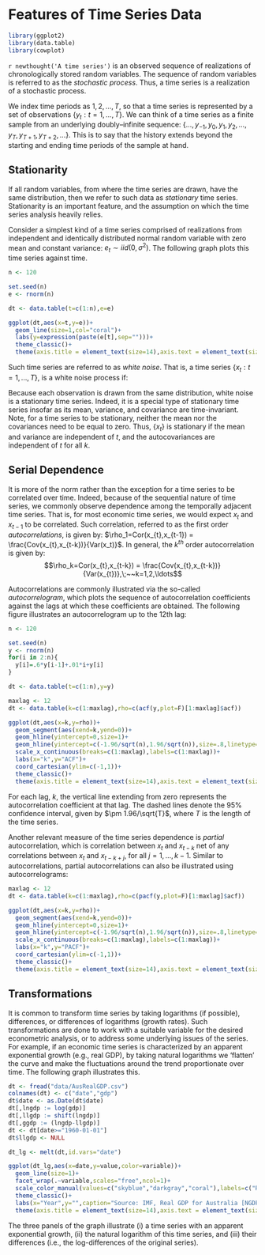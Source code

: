 # Features of Time Series Data

```r
library(ggplot2)
library(data.table)
library(cowplot)
```

`r newthought('A time series')` is an observed sequence of realizations of chronologically stored random variables. The sequence of random variables is referred to as the *stochastic process*. Thus, a time series is a realization of a stochastic process. 

We index time periods as $1,2,\ldots,T$, so that a time series is represented by a set of observations $\{y_t:t=1,\ldots,T\}$. We can think of a time series as a finite sample from an underlying doubly--infinite sequence: $\{\ldots,y_{-1},y_{0},y_1,y_2,\ldots,y_T,y_{T+1},y_{T+2},\ldots\}$. This is to say that the history extends beyond the starting and ending time periods of the sample at hand.

## Stationarity

If all random variables, from where the time series are drawn, have the same distribution, then we refer to such data as *stationary* time series. Stationarity is an important feature, and the assumption on which the time series analysis heavily relies. 

Consider a simplest kind of a time series comprised of realizations from independent and identically distributed normal random variable with zero mean and constant variance: $e_t \sim iid\left(0,\sigma^2\right)$. The following graph plots this time series against time.

```r
n <- 120

set.seed(n)
e <- rnorm(n)

dt <- data.table(t=c(1:n),e=e)

ggplot(dt,aes(x=t,y=e))+
  geom_line(size=1,col="coral")+
  labs(y=expression(paste(e[t],sep="")))+
  theme_classic()+
  theme(axis.title = element_text(size=14),axis.text = element_text(size=12))
```

Such time series are referred to as *white noise*. That is, a time series $\{x_t: t=1,\ldots,T\}$, is a white noise process if: 
\begin{align*}
& E(x_t) = 0,\;~\forall~t\\
& Var(x_t) = \sigma^2,\;~\forall~t\\
& Cov(x_t,x_{t-k}) = 0,\;~\forall~k \ne 0
\end{align*}

Because each observation is drawn from the same distribution, white noise is a stationary time series. Indeed, it is a special type of stationary time series insofar as its mean, variance, and covariance are time-invariant. Note, for a time series to be stationary, neither the mean nor the covariances need to be equal to zero. Thus, $\{x_t\}$ is stationary if the mean and variance are independent of $t$, and the autocovariances are independent of $t$ for all $k$.


## Serial Dependence

It is more of the norm rather than the exception for a time series to be correlated over time. Indeed, because of the sequential nature of time series, we commonly observe dependence among the temporally adjacent time series. That is, for most economic time series, we would expect $x_t$ and $x_{t-1}$ to be correlated. Such correlation, referred to as the first order *autocorrelations*, is given by: $\rho_1=Cor(x_{t},x_{t-1}) = \frac{Cov(x_{t},x_{t-k})}{Var(x_t)}$. In general, the $k^{th}$ order autocorrelation is given by: $$\rho_k=Cor(x_{t},x_{t-k}) = \frac{Cov(x_{t},x_{t-k})}{Var(x_{t})},\;~~k=1,2,\ldots$$ 

Autocorrelations are commonly illustrated via the so-called *autocorrelogram*, which plots the sequence of autocorrelation coefficients against the lags at which these coefficients are obtained. The following figure illustrates an autocorrelogram up to the 12th lag: 

```r

n <- 120

set.seed(n)
y <- rnorm(n)
for(i in 2:n){
  y[i]=.6*y[i-1]+.01*i+y[i]
}

dt <- data.table(t=c(1:n),y=y)

maxlag <- 12
dt <- data.table(k=c(1:maxlag),rho=c(acf(y,plot=F)[1:maxlag]$acf))

ggplot(dt,aes(x=k,y=rho))+
  geom_segment(aes(xend=k,yend=0))+
  geom_hline(yintercept=0,size=1)+
  geom_hline(yintercept=c(-1.96/sqrt(n),1.96/sqrt(n)),size=.8,linetype=5,col="coral")+
  scale_x_continuous(breaks=c(1:maxlag),labels=c(1:maxlag))+
  labs(x="k",y="ACF")+
  coord_cartesian(ylim=c(-1,1))+
  theme_classic()+
  theme(axis.title = element_text(size=14),axis.text = element_text(size=12))
```

For each lag, $k$, the vertical line extending from zero represents the autocorrelation coefficient at that lag. The dashed lines denote the 95\% confidence interval, given by $\pm 1.96/\sqrt{T}$, where $T$ is the length of the time series.

Another relevant measure of the time series dependence is *partial* autocorrelation, which is correlation between $x_t$ and $x_{t-k}$ net of any correlations between $x_t$ and $x_{t-k+j}$, for all $j=1,\ldots,k-1$. Similar to autocorrelations, partial autocorrelations can also be illustrated using autocorrelograms:

```r
maxlag <- 12
dt <- data.table(k=c(1:maxlag),rho=c(pacf(y,plot=F)[1:maxlag]$acf))

ggplot(dt,aes(x=k,y=rho))+
  geom_segment(aes(xend=k,yend=0))+
  geom_hline(yintercept=0,size=1)+
  geom_hline(yintercept=c(-1.96/sqrt(n),1.96/sqrt(n)),size=.8,linetype=5,col="coral")+
  scale_x_continuous(breaks=c(1:maxlag),labels=c(1:maxlag))+
  labs(x="k",y="PACF")+
  coord_cartesian(ylim=c(-1,1))+
  theme_classic()+
  theme(axis.title = element_text(size=14),axis.text = element_text(size=12))
```



## Transformations

It is common to transform time series by taking logarithms (if possible), differences, or differences of logarithms (growth rates). Such transformations are done to work with a suitable variable for the desired econometric analysis, or to address some underlying issues of the series. For example, if an economic time series is characterized by an apparent exponential growth (e.g., real GDP), by taking natural logarithms we 'flatten' the curve and make the fluctuations around the trend proportionate over time. The following graph illustrates this.

```r

dt <- fread("data/AusRealGDP.csv")
colnames(dt) <- c("date","gdp")
dt$date <- as.Date(dt$date)
dt[,lngdp := log(gdp)]
dt[,llgdp := shift(lngdp)]
dt[,ggdp := (lngdp-llgdp)]
dt <- dt[date>="1960-01-01"]
dt$llgdp <- NULL

dt_lg <- melt(dt,id.vars="date")

ggplot(dt_lg,aes(x=date,y=value,color=variable))+
  geom_line(size=1)+
  facet_wrap(.~variable,scales="free",ncol=1)+
  scale_color_manual(values=c("skyblue","darkgray","coral"),labels=c("Real GDP","Logarithm of Real GDP","Real GDP Growth"))+
  theme_classic()+
  labs(x="Year",y="",caption="Source: IMF, Real GDP for Australia [NGDPSAXDCAUQ]\nretrieved from FRED, Federal Reserve Bank of St. Louis\nhttps://fred.stlouisfed.org/series/NGDPRSAXDCAUQ; April 30, 2022")+
  theme(axis.title = element_text(size=14),axis.text = element_text(size=12),legend.position = "none",strip.text = element_text(size=10),strip.background = element_blank(),plot.caption = element_text(color="gray"))

```

The three panels of the graph illustrate (i) a time series with an apparent exponential growth, (ii) the natural logarithm of this time series, and (iii) their differences (i.e., the log-differences of the original series).


